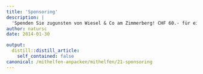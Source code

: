 ```yaml
---
title: 'Sponsoring'
description: |
  'Spenden Sie zugunsten von Wiesel & Co am Zimmerberg! CHF 60.- für ein Iltis Winterquartier (Kosten von Strohballen u.a.) CHF 100.- für Bau und Ausstattung eines Spurentunnels CHF 200.- für eine Hecke, die Wiesel & Co Schutz bieten (10m Länge, Kosten für Sträucher aus Forstbaumschule) Unsere Spendenkonto-Verbindung lautet IBAN CH76 0900 0000 6138 1148 0 Naturschutz Wädenswil, Wieselprojekt, 8820 Wädenswil   Treten Sie als Sponsor unseres gemeinnützigen Projekts auf! Es gibt noch freien Platz auf unseren zukünftigen Drucksachen und Werbemöglichkeiten im Rahmen unserer Öffentlichkeitsarbeit! Ein Sponsoring von Wiesel & Co kann auch für Sie Vorteile haben. Auf Anfrage zeigen wir Ihnen diese gerne auf.'
author: natursc
date: 2014-01-30

output:
  distill::distill_article:
    self_contained: false
canonical: /mithelfen-anpacken/mithelfen/21-sponsoring
---
```






<!--http://wieselundco.ch/mithelfen-anpacken/mithelfen/21-sponsoring-->
